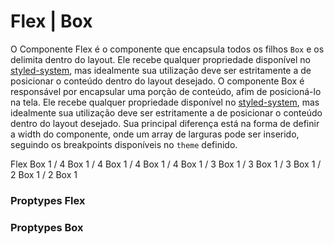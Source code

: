

<Meta title='Layout/Flex | Box' component={Flex} />

# Flex | Box

O Componente Flex é o componente que encapsula todos os filhos `Box` e os delimita dentro do layout. Ele recebe qualquer propriedade disponível no [styled-system](https://styled-system.com/api), mas idealmente sua utilização deve ser estritamente a de posicionar o conteúdo dentro do layout desejado.
O componente Box é responsável por encapsular uma porção de conteúdo, afim de posicioná-lo na tela. Ele recebe qualquer propriedade disponível no [styled-system](https://styled-system.com/api), mas idealmente sua utilização deve ser estritamente a de posicionar o conteúdo dentro do layout desejado. Sua principal diferença está na forma de definir a width do componente, onde um array de larguras pode ser inserido, seguindo os breakpoints disponíveis no `theme` definido.

<Canvas>
  <Story name='Flex | Box'>
    <SaturnProvider>
      <Flex flexWrap='wrap' backgroundColor='gray.400'>
        <Box width={1} p='2'>
          <Typography color='white'>Flex</Typography>
        </Box>
        <Box width={{ xs: 1, md: 1 / 4 }} p='2' backgroundColor='purple.400'>
          <Typography color='white' textAlign='center'>
            Box 1 / 4
          </Typography>
        </Box>
        <Box width={{ xs: 1, md: 1 / 4 }} p='2' backgroundColor='purple.400'>
          <Typography color='white' textAlign='center'>
            Box 1 / 4
          </Typography>
        </Box>
        <Box width={{ xs: 1, md: 1 / 4 }} p='2' backgroundColor='purple.400'>
          <Typography color='white' textAlign='center'>
            Box 1 / 4
          </Typography>
        </Box>
        <Box width={{ xs: 1, md: 1 / 4 }} p='2' backgroundColor='purple.400'>
          <Typography color='white' textAlign='center'>
            Box 1 / 4
          </Typography>
        </Box>
        <Box width={{ xs: 1, md: 1 / 3 }} p='2' backgroundColor='red.400'>
          <Typography color='white' textAlign='center'>
            Box 1 / 3
          </Typography>
        </Box>
        <Box width={{ xs: 1, md: 1 / 3 }} p='2' backgroundColor='red.400'>
          <Typography color='white' textAlign='center'>
            Box 1 / 3
          </Typography>
        </Box>
        <Box width={{ xs: 1, md: 1 / 3 }} p='2' backgroundColor='red.400'>
          <Typography color='white' textAlign='center'>
            Box 1 / 3
          </Typography>
        </Box>
        <Box width={{ xs: 1, md: 1 / 2 }} p='2' backgroundColor='blue.400'>
          <Typography color='white' textAlign='center'>
            Box 1 / 2
          </Typography>
        </Box>
        <Box width={{ xs: 1, md: 1 / 2 }} p='2' backgroundColor='blue.400'>
          <Typography color='white' textAlign='center'>
            Box 1 / 2
          </Typography>
        </Box>
        <Box width={1} p='2' backgroundColor='green.400'>
          <Typography color='white' textAlign='center'>
            Box 1
          </Typography>
        </Box>
      </Flex>
    </SaturnProvider>
  </Story>
</Canvas>

### Proptypes Flex

<ArgsTable of={Flex} />

### Proptypes Box

<ArgsTable of={Box} />
